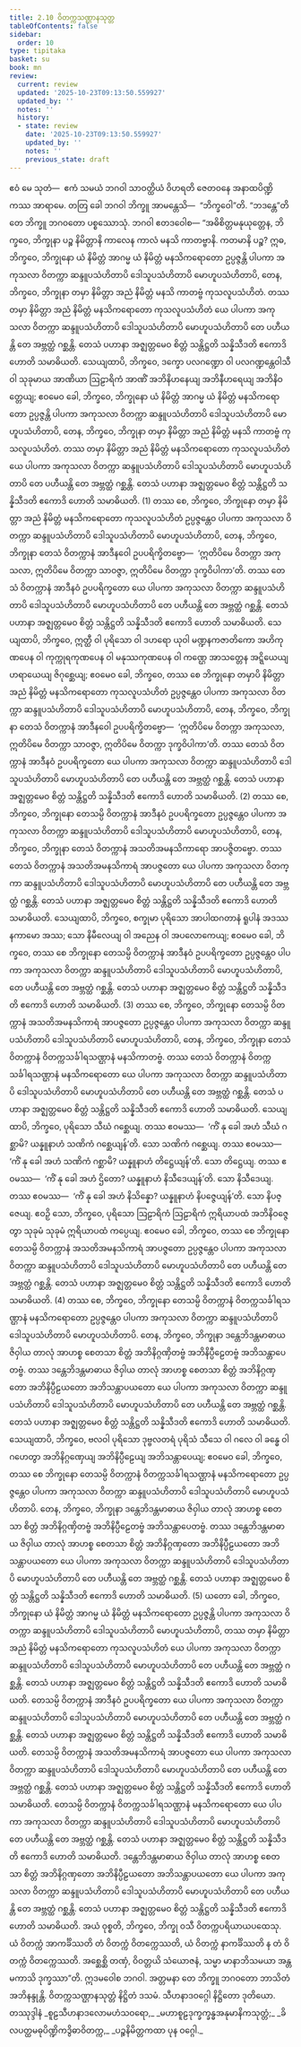 ```yaml
---
title: 2.10 ဝိတက္ကသဏ္ဌာနသုတ္တ
tableOfContents: false
sidebar:
  order: 10
type: tipitaka
basket: su
book: mn
review:
  current: review
  updated: '2025-10-23T09:13:50.559927'
  updated_by: ''
  notes: ''
  history:
  - state: review
    date: '2025-10-23T09:13:50.559927'
    updated_by: ''
    notes: ''
    previous_state: draft
---
```



<ReviewStatus review={frontmatter.review} showDetails={true} />

<HypothesisAnnotation frontmatter={frontmatter} />

<DynamicBreadcrumb />

<Division number="216" book="mn" e="ch" v="24">

<Paragraph number="734" book="mn">
ဧဝံ မေ သုတံ—  ဧကံ သမယံ ဘဂဝါ သာဝတ္ထိယံ ဝိဟရတိ ဇေတဝနေ အနာထပိဏ္ဍိကဿ အာရာမေ. တတြ ခေါ ဘဂဝါ ဘိက္ခူ အာမန္တေသိ—  “ဘိက္ခဝေါ”တိ. “ဘဒန္တေ”တိ တေ ဘိက္ခူ ဘဂဝတော ပစ္စဿောသုံ. ဘဂဝါ ဧတဒဝေါစ—
</Paragraph>

<Paragraph number="735" book="mn">
“အဓိစိတ္တမနုယုတ္တေန, ဘိက္ခဝေ, ဘိက္ခုနာ ပဉ္စ နိမိတ္တာနိ ကာလေန ကာလံ မနသိ ကာတဗ္ဗာနိ. ကတမာနိ ပဉ္စ? ဣဓ, ဘိက္ခဝေ, ဘိက္ခုနော ယံ နိမိတ္တံ အာဂမ္မ ယံ နိမိတ္တံ မနသိကရောတော ဥပ္ပဇ္ဇန္တိ ပါပကာ အကုသလာ ဝိတက္ကာ ဆန္ဒူပသံဟိတာပိ ဒေါသူပသံဟိတာပိ မောဟူပသံဟိတာပိ, တေန, ဘိက္ခဝေ, ဘိက္ခုနာ တမှာ နိမိတ္တာ အညံ နိမိတ္တံ မနသိ ကာတဗ္ဗံ ကုသလူပသံဟိတံ. တဿ တမှာ နိမိတ္တာ အညံ နိမိတ္တံ မနသိကရောတော ကုသလူပသံဟိတံ ယေ ပါပကာ အကုသလာ ဝိတက္ကာ ဆန္ဒူပသံဟိတာပိ ဒေါသူပသံဟိတာပိ မောဟူပသံဟိတာပိ တေ ပဟီယန္တိ တေ အဗ္ဘတ္ထံ ဂစ္ဆန္တိ. တေသံ ပဟာနာ အဇ္ဈတ္တမေဝ စိတ္တံ သန္တိဋ္ဌတိ သန္နိသီဒတိ ဧကောဒိ ဟောတိ သမာဓိယတိ. သေယျထာပိ, ဘိက္ခဝေ, ဒက္ခော ပလဂဏ္ဍော ဝါ ပလဂဏ္ဍန္တေဝါသီ ဝါ သုခုမာယ အာဏိယာ ဩဠာရိကံ အာဏိံ အဘိနိဟနေယျ အဘိနီဟရေယျ အဘိနိဝတ္တေယျ; ဧဝမေဝ ခေါ, ဘိက္ခဝေ, ဘိက္ခုနော ယံ နိမိတ္တံ အာဂမ္မ ယံ နိမိတ္တံ မနသိကရောတော ဥပ္ပဇ္ဇန္တိ ပါပကာ အကုသလာ ဝိတက္ကာ ဆန္ဒူပသံဟိတာပိ ဒေါသူပသံဟိတာပိ မောဟူပသံဟိတာပိ, တေန, ဘိက္ခဝေ, ဘိက္ခုနာ တမှာ နိမိတ္တာ အညံ နိမိတ္တံ မနသိ ကာတဗ္ဗံ ကုသလူပသံဟိတံ. တဿ တမှာ နိမိတ္တာ အညံ နိမိတ္တံ မနသိကရောတော ကုသလူပသံဟိတံ ယေ ပါပကာ အကုသလာ ဝိတက္ကာ ဆန္ဒူပသံဟိတာပိ ဒေါသူပသံဟိတာပိ မောဟူပသံဟိတာပိ တေ ပဟီယန္တိ တေ အဗ္ဘတ္ထံ ဂစ္ဆန္တိ. တေသံ ပဟာနာ အဇ္ဈတ္တမေဝ စိတ္တံ သန္တိဋ္ဌတိ သန္နိသီဒတိ ဧကောဒိ ဟောတိ သမာဓိယတိ. (1)
</Paragraph>

</Division>
<Division number="217" book="mn" e="ch" v="24">

<Paragraph number="736" book="mn">
တဿ စေ, ဘိက္ခဝေ, ဘိက္ခုနော တမှာ နိမိတ္တာ အညံ နိမိတ္တံ မနသိကရောတော ကုသလူပသံဟိတံ ဥပ္ပဇ္ဇန္တေဝ ပါပကာ အကုသလာ ဝိတက္ကာ ဆန္ဒူပသံဟိတာပိ ဒေါသူပသံဟိတာပိ မောဟူပသံဟိတာပိ, တေန, ဘိက္ခဝေ, ဘိက္ခုနာ တေသံ ဝိတက္ကာနံ အာဒီနဝေါ ဥပပရိက္ခိတဗ္ဗော—  ‘ဣတိပိမေ ဝိတက္ကာ အကုသလာ, ဣတိပိမေ ဝိတက္ကာ သာဝဇ္ဇာ, ဣတိပိမေ ဝိတက္ကာ ဒုက္ခဝိပါကာ’တိ. တဿ တေသံ ဝိတက္ကာနံ အာဒီနဝံ ဥပပရိက္ခတော ယေ ပါပကာ အကုသလာ ဝိတက္ကာ ဆန္ဒူပသံဟိတာပိ ဒေါသူပသံဟိတာပိ မောဟူပသံဟိတာပိ တေ ပဟီယန္တိ တေ အဗ္ဘတ္ထံ ဂစ္ဆန္တိ. တေသံ ပဟာနာ အဇ္ဈတ္တမေဝ စိတ္တံ သန္တိဋ္ဌတိ သန္နိသီဒတိ ဧကောဒိ ဟောတိ သမာဓိယတိ. သေယျထာပိ, ဘိက္ခဝေ, ဣတ္ထီ ဝါ ပုရိသော ဝါ ဒဟရော ယုဝါ မဏ္ဍနကဇာတိကော အဟိကုဏပေန ဝါ ကုက္ကုရကုဏပေန ဝါ မနုဿကုဏပေန ဝါ ကဏ္ဌေ အာသတ္တေန အဋ္ဋိယေယျ ဟရာယေယျ ဇိဂုစ္ဆေယျ; ဧဝမေဝ ခေါ, ဘိက္ခဝေ, တဿ စေ ဘိက္ခုနော တမှာပိ နိမိတ္တာ အညံ နိမိတ္တံ မနသိကရောတော ကုသလူပသံဟိတံ ဥပ္ပဇ္ဇန္တေဝ ပါပကာ အကုသလာ ဝိတက္ကာ ဆန္ဒူပသံဟိတာပိ ဒေါသူပသံဟိတာပိ မောဟူပသံဟိတာပိ, တေန, ဘိက္ခဝေ, ဘိက္ခုနာ တေသံ ဝိတက္ကာနံ အာဒီနဝေါ ဥပပရိက္ခိတဗ္ဗော—  ‘ဣတိပိမေ ဝိတက္ကာ အကုသလာ, ဣတိပိမေ ဝိတက္ကာ သာဝဇ္ဇာ, ဣတိပိမေ ဝိတက္ကာ ဒုက္ခဝိပါကာ’တိ. တဿ တေသံ ဝိတက္ကာနံ အာဒီနဝံ ဥပပရိက္ခတော ယေ ပါပကာ အကုသလာ ဝိတက္ကာ ဆန္ဒူပသံဟိတာပိ ဒေါသူပသံဟိတာပိ မောဟူပသံဟိတာပိ တေ ပဟီယန္တိ တေ အဗ္ဘတ္ထံ ဂစ္ဆန္တိ. တေသံ ပဟာနာ အဇ္ဈတ္တမေဝ စိတ္တံ သန္တိဋ္ဌတိ သန္နိသီဒတိ ဧကောဒိ ဟောတိ သမာဓိယတိ. (2)
</Paragraph>

</Division>
<Division number="218" book="mn" e="ch" v="24">

<Paragraph number="737" book="mn">
တဿ စေ, ဘိက္ခဝေ, ဘိက္ခုနော တေသမ္ပိ ဝိတက္ကာနံ အာဒီနဝံ ဥပပရိက္ခတော ဥပ္ပဇ္ဇန္တေဝ ပါပကာ အကုသလာ ဝိတက္ကာ ဆန္ဒူပသံဟိတာပိ ဒေါသူပသံဟိတာပိ မောဟူပသံဟိတာပိ, တေန, ဘိက္ခဝေ, ဘိက္ခုနာ တေသံ ဝိတက္ကာနံ အသတိအမနသိကာရော အာပဇ္ဇိတဗ္ဗော. တဿ တေသံ ဝိတက္ကာနံ အသတိအမနသိကာရံ အာပဇ္ဇတော ယေ ပါပကာ အကုသလာ ဝိတက္ကာ ဆန္ဒူပသံဟိတာပိ ဒေါသူပသံဟိတာပိ မောဟူပသံဟိတာပိ တေ ပဟီယန္တိ တေ အဗ္ဘတ္ထံ ဂစ္ဆန္တိ. တေသံ ပဟာနာ အဇ္ဈတ္တမေဝ စိတ္တံ သန္တိဋ္ဌတိ သန္နိသီဒတိ ဧကောဒိ ဟောတိ သမာဓိယတိ. သေယျထာပိ, ဘိက္ခဝေ, စက္ခုမာ ပုရိသော အာပါထဂတာနံ ရူပါနံ အဒဿနကာမော အဿ; သော နိမီလေယျ ဝါ အညေန ဝါ အပလောကေယျ; ဧဝမေဝ ခေါ, ဘိက္ခဝေ, တဿ စေ ဘိက္ခုနော တေသမ္ပိ ဝိတက္ကာနံ အာဒီနဝံ ဥပပရိက္ခတော ဥပ္ပဇ္ဇန္တေဝ ပါပကာ အကုသလာ ဝိတက္ကာ ဆန္ဒူပသံဟိတာပိ ဒေါသူပသံဟိတာပိ မောဟူပသံဟိတာပိ, တေ ပဟီယန္တိ တေ အဗ္ဘတ္ထံ ဂစ္ဆန္တိ. တေသံ ပဟာနာ အဇ္ဈတ္တမေဝ စိတ္တံ သန္တိဋ္ဌတိ သန္နိသီဒတိ ဧကောဒိ ဟောတိ သမာဓိယတိ. (3)
</Paragraph>

</Division>
<Division number="219" book="mn" e="ch" v="24">

<Paragraph number="738" book="mn">
တဿ စေ, ဘိက္ခဝေ, ဘိက္ခုနော တေသမ္ပိ ဝိတက္ကာနံ အသတိအမနသိကာရံ အာပဇ္ဇတော ဥပ္ပဇ္ဇန္တေဝ ပါပကာ အကုသလာ ဝိတက္ကာ ဆန္ဒူပသံဟိတာပိ ဒေါသူပသံဟိတာပိ မောဟူပသံဟိတာပိ, တေန, ဘိက္ခဝေ, ဘိက္ခုနာ တေသံ ဝိတက္ကာနံ ဝိတက္ကသင်္ခါရသဏ္ဌာနံ မနသိကာတဗ္ဗံ. တဿ တေသံ ဝိတက္ကာနံ ဝိတက္ကသင်္ခါရသဏ္ဌာနံ မနသိကရောတော ယေ ပါပကာ အကုသလာ ဝိတက္ကာ ဆန္ဒူပသံဟိတာပိ ဒေါသူပသံဟိတာပိ မောဟူပသံဟိတာပိ တေ ပဟီယန္တိ တေ အဗ္ဘတ္ထံ ဂစ္ဆန္တိ. တေသံ ပဟာနာ အဇ္ဈတ္တမေဝ စိတ္တံ သန္တိဋ္ဌတိ သန္နိသီဒတိ ဧကောဒိ ဟောတိ သမာဓိယတိ. သေယျထာပိ, ဘိက္ခဝေ, ပုရိသော သီဃံ ဂစ္ဆေယျ. တဿ ဧဝမဿ—  ‘ကိံ နု ခေါ အဟံ သီဃံ ဂစ္ဆာမိ? ယန္နူနာဟံ သဏိကံ ဂစ္ဆေယျန်’တိ. သော သဏိကံ ဂစ္ဆေယျ. တဿ ဧဝမဿ—  ‘ကိံ နု ခေါ အဟံ သဏိကံ ဂစ္ဆာမိ? ယန္နူနာဟံ တိဋ္ဌေယျန်’တိ. သော တိဋ္ဌေယျ. တဿ ဧဝမဿ—  ‘ကိံ နု ခေါ အဟံ ဌိတော? ယန္နူနာဟံ နိသီဒေယျန်’တိ. သော နိသီဒေယျ. တဿ ဧဝမဿ—  ‘ကိံ နု ခေါ အဟံ နိသိန္နော? ယန္နူနာဟံ နိပဇ္ဇေယျန်’တိ. သော နိပဇ္ဇေယျ. ဧဝဉှိ သော, ဘိက္ခဝေ, ပုရိသော ဩဠာရိကံ ဩဠာရိကံ ဣရိယာပထံ အဘိနိဝဇ္ဇေတွာ သုခုမံ သုခုမံ ဣရိယာပထံ ကပ္ပေယျ. ဧဝမေဝ ခေါ, ဘိက္ခဝေ, တဿ စေ ဘိက္ခုနော တေသမ္ပိ ဝိတက္ကာနံ အသတိအမနသိကာရံ အာပဇ္ဇတော ဥပ္ပဇ္ဇန္တေဝ ပါပကာ အကုသလာ ဝိတက္ကာ ဆန္ဒူပသံဟိတာပိ ဒေါသူပသံဟိတာပိ မောဟူပသံဟိတာပိ တေ ပဟီယန္တိ တေ အဗ္ဘတ္ထံ ဂစ္ဆန္တိ. တေသံ ပဟာနာ အဇ္ဈတ္တမေဝ စိတ္တံ သန္တိဋ္ဌတိ သန္နိသီဒတိ ဧကောဒိ ဟောတိ သမာဓိယတိ. (4)
</Paragraph>

</Division>
<Division number="220" book="mn" e="ch" v="24">

<Paragraph number="739" book="mn">
တဿ စေ, ဘိက္ခဝေ, ဘိက္ခုနော တေသမ္ပိ ဝိတက္ကာနံ ဝိတက္ကသင်္ခါရသဏ္ဌာနံ မနသိကရောတော ဥပ္ပဇ္ဇန္တေဝ ပါပကာ အကုသလာ ဝိတက္ကာ ဆန္ဒူပသံဟိတာပိ ဒေါသူပသံဟိတာပိ မောဟူပသံဟိတာပိ. တေန, ဘိက္ခဝေ, ဘိက္ခုနာ ဒန္တေဘိဒန္တမာဓာယ ဇိဝှါယ တာလုံ အာဟစ္စ စေတသာ စိတ္တံ အဘိနိဂ္ဂဏှိတဗ္ဗံ အဘိနိပ္ပီဠေတဗ္ဗံ အဘိသန္တာပေတဗ္ဗံ. တဿ ဒန္တေဘိဒန္တမာဓာယ ဇိဝှါယ တာလုံ အာဟစ္စ စေတသာ စိတ္တံ အဘိနိဂ္ဂဏှတော အဘိနိပ္ပီဠယတော အဘိသန္တာပယတော ယေ ပါပကာ အကုသလာ ဝိတက္ကာ ဆန္ဒူပသံဟိတာပိ ဒေါသူပသံဟိတာပိ မောဟူပသံဟိတာပိ တေ ပဟီယန္တိ တေ အဗ္ဘတ္ထံ ဂစ္ဆန္တိ. တေသံ ပဟာနာ အဇ္ဈတ္တမေဝ စိတ္တံ သန္တိဋ္ဌတိ သန္နိသီဒတိ ဧကောဒိ ဟောတိ သမာဓိယတိ. သေယျထာပိ, ဘိက္ခဝေ, ဗလဝါ ပုရိသော ဒုဗ္ဗလတရံ ပုရိသံ သီသေ ဝါ ဂလေ ဝါ ခန္ဓေ ဝါ ဂဟေတွာ အဘိနိဂ္ဂဏှေယျ အဘိနိပ္ပီဠေယျ အဘိသန္တာပေယျ; ဧဝမေဝ ခေါ, ဘိက္ခဝေ, တဿ စေ ဘိက္ခုနော တေသမ္ပိ ဝိတက္ကာနံ ဝိတက္ကသင်္ခါရသဏ္ဌာနံ မနသိကရောတော ဥပ္ပဇ္ဇန္တေဝ ပါပကာ အကုသလာ ဝိတက္ကာ ဆန္ဒူပသံဟိတာပိ ဒေါသူပသံဟိတာပိ မောဟူပသံဟိတာပိ. တေန, ဘိက္ခဝေ, ဘိက္ခုနာ ဒန္တေဘိဒန္တမာဓာယ ဇိဝှါယ တာလုံ အာဟစ္စ စေတသာ စိတ္တံ အဘိနိဂ္ဂဏှိတဗ္ဗံ အဘိနိပ္ပီဠေတဗ္ဗံ အဘိသန္တာပေတဗ္ဗံ. တဿ ဒန္တေဘိဒန္တမာဓာယ ဇိဝှါယ တာလုံ အာဟစ္စ စေတသာ စိတ္တံ အဘိနိဂ္ဂဏှတော အဘိနိပ္ပီဠယတော အဘိသန္တာပယတော ယေ ပါပကာ အကုသလာ ဝိတက္ကာ ဆန္ဒူပသံဟိတာပိ ဒေါသူပသံဟိတာပိ မောဟူပသံဟိတာပိ တေ ပဟီယန္တိ တေ အဗ္ဘတ္ထံ ဂစ္ဆန္တိ. တေသံ ပဟာနာ အဇ္ဈတ္တမေဝ စိတ္တံ သန္တိဋ္ဌတိ သန္နိသီဒတိ ဧကောဒိ ဟောတိ သမာဓိယတိ. (5)
</Paragraph>

</Division>
<Division number="221" book="mn" e="ch" v="24">

<Paragraph number="740" book="mn">
ယတော ခေါ, ဘိက္ခဝေ, ဘိက္ခုနော ယံ နိမိတ္တံ အာဂမ္မ ယံ နိမိတ္တံ မနသိကရောတော ဥပ္ပဇ္ဇန္တိ ပါပကာ အကုသလာ ဝိတက္ကာ ဆန္ဒူပသံဟိတာပိ ဒေါသူပသံဟိတာပိ မောဟူပသံဟိတာပိ, တဿ တမှာ နိမိတ္တာ အညံ နိမိတ္တံ မနသိကရောတော ကုသလူပသံဟိတံ ယေ ပါပကာ အကုသလာ ဝိတက္ကာ ဆန္ဒူပသံဟိတာပိ ဒေါသူပသံဟိတာပိ မောဟူပသံဟိတာပိ တေ ပဟီယန္တိ တေ အဗ္ဘတ္ထံ ဂစ္ဆန္တိ. တေသံ ပဟာနာ အဇ္ဈတ္တမေဝ စိတ္တံ သန္တိဋ္ဌတိ သန္နိသီဒတိ ဧကောဒိ ဟောတိ သမာဓိယတိ. တေသမ္ပိ ဝိတက္ကာနံ အာဒီနဝံ ဥပပရိက္ခတော ယေ ပါပကာ အကုသလာ ဝိတက္ကာ ဆန္ဒူပသံဟိတာပိ ဒေါသူပသံဟိတာပိ မောဟူပသံဟိတာပိ တေ ပဟီယန္တိ တေ အဗ္ဘတ္ထံ ဂစ္ဆန္တိ. တေသံ ပဟာနာ အဇ္ဈတ္တမေဝ စိတ္တံ သန္တိဋ္ဌတိ သန္နိသီဒတိ ဧကောဒိ ဟောတိ သမာဓိယတိ. တေသမ္ပိ ဝိတက္ကာနံ အသတိအမနသိကာရံ အာပဇ္ဇတော ယေ ပါပကာ အကုသလာ ဝိတက္ကာ ဆန္ဒူပသံဟိတာပိ ဒေါသူပသံဟိတာပိ မောဟူပသံဟိတာပိ တေ ပဟီယန္တိ တေ အဗ္ဘတ္ထံ ဂစ္ဆန္တိ. တေသံ ပဟာနာ အဇ္ဈတ္တမေဝ စိတ္တံ သန္တိဋ္ဌတိ သန္နိသီဒတိ ဧကောဒိ ဟောတိ သမာဓိယတိ. တေသမ္ပိ ဝိတက္ကာနံ ဝိတက္ကသင်္ခါရသဏ္ဌာနံ မနသိကရောတော ယေ ပါပကာ အကုသလာ ဝိတက္ကာ ဆန္ဒူပသံဟိတာပိ ဒေါသူပသံဟိတာပိ မောဟူပသံဟိတာပိ တေ ပဟီယန္တိ တေ အဗ္ဘတ္ထံ ဂစ္ဆန္တိ. တေသံ ပဟာနာ အဇ္ဈတ္တမေဝ စိတ္တံ သန္တိဋ္ဌတိ သန္နိသီဒတိ ဧကောဒိ ဟောတိ သမာဓိယတိ. ဒန္တေဘိဒန္တမာဓာယ ဇိဝှါယ တာလုံ အာဟစ္စ စေတသာ စိတ္တံ အဘိနိဂ္ဂဏှတော အဘိနိပ္ပီဠယတော အဘိသန္တာပယတော ယေ ပါပကာ အကုသလာ ဝိတက္ကာ ဆန္ဒူပသံဟိတာပိ ဒေါသူပသံဟိတာပိ မောဟူပသံဟိတာပိ တေ ပဟီယန္တိ တေ အဗ္ဘတ္ထံ ဂစ္ဆန္တိ. တေသံ ပဟာနာ အဇ္ဈတ္တမေဝ စိတ္တံ သန္တိဋ္ဌတိ သန္နိသီဒတိ ဧကောဒိ ဟောတိ သမာဓိယတိ. အယံ ဝုစ္စတိ, ဘိက္ခဝေ, ဘိက္ခု ဝသီ ဝိတက္ကပရိယာယပထေသု. ယံ ဝိတက္ကံ အာကင်္ခိဿတိ တံ ဝိတက္ကံ ဝိတက္ကေဿတိ, ယံ ဝိတက္ကံ နာကင်္ခိဿတိ န တံ ဝိတက္ကံ ဝိတက္ကေဿတိ. အစ္ဆေစ္ဆိ တဏှံ, ဝိဝတ္တယိ သံယောဇနံ, သမ္မာ မာနာဘိသမယာ အန္တမကာသိ ဒုက္ခဿာ”တိ.
</Paragraph>

<Paragraph number="741" book="mn">
ဣဒမဝေါစ ဘဂဝါ. အတ္တမနာ တေ ဘိက္ခူ ဘဂဝတော ဘာသိတံ အဘိနန္ဒုန္တိ.

</Paragraph>
</Division>

<Paragraph number="742" type="center" book="mn">
ဝိတက္ကသဏ္ဌာနသုတ္တံ နိဋ္ဌိတံ ဒသမံ.



</Paragraph>

<Paragraph number="743" type="center" book="mn">
သီဟနာဒဝဂ္ဂေါ နိဋ္ဌိတော ဒုတိယော.



</Paragraph>

<Paragraph number="744" type="center" book="mn">
တဿုဒ္ဒါနံ


</Paragraph>

<Paragraph number="745" type="verses" book="mn">
_စူဠသီဟနာဒလောမဟံသဝရော,_  
_မဟာစူဠဒုက္ခက္ခန္ဓအနုမာနိကသုတ္တံ;_  
_ခိလပတ္ထမဓုပိဏ္ဍိကဒွိဓာဝိတက္က,_  
_ပဉ္စနိမိတ္တကထာ ပုန ဝဂ္ဂေါ._
</Paragraph>